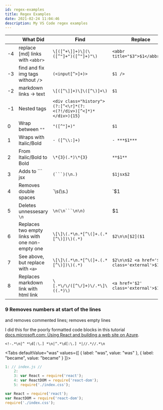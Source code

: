 ```yaml
---
id: regex-examples
title: Regex Examples
date: 2021-02-24 11:04:46
description: My VS Code regex examples
---
```



||What Did|Find|Replace
-|-|-|-
-4|replace [md] links with `<abbr>` | `\[([^+\]]+)\](\([^"]+")([^"]+)"\)` | `<abbr title="$3">$1</abbr>`
-3|find and fix img tags without `/`> | `(<input[^>]+)>` | `$1 />`
-2|markdown links -> text |`\[([^\]]+)\]\([^\)]+\)`| `$1`
-1|Nested tags|`<div class="history">(?:[^<\r]*(?:<(?!/div>)[^<]*)*</div>){15}`|
0|Wrap between `""`|`"([^"]+)"`|`$1`
1|Wraps with Italic/Bold|`- ([^\\:]+)`|`- ***$1***`
2|From Italic/Bold to Bold|`\*{3}(.*)\*{3}`|`**$1**`
3|Adds to \`\`\` jsx|`(```)(\n.)`|`$1jsx$2`
4|Removes double spaces|\`\s(\s.)|\`$1
5|Deletes unnessesary `\n`| `\n(\n```\n\n)` | $1
6|Replaces two empty links with one non-empty one|`\[\]\(.*\n.*[^\(]+.(.*[^\)])\)(.*)`| `$2\n\n[$2]($1`
7|See above, but replace with `<a>`|`\[\]\(.*\n.*[^\(]+.(.*[^\)])\)(.*)`|`$2\n\n$2 <a href='$2' class='external'>$1</a>`
8|Replaces markdown link with html link|`\[.*\/\/([^\/]+)\/.*\]\((.*)\)`|`<a href='$2' class='external'>$1</a>`

### 9 Removes numbers at start of the lines

and removes commented lines; removes empty lines

I did this for the poorly formatted code blocks in this tutorial <a href='https://docs.microsoft.com/en-us/archive/blogs/uk_faculty_connection/using-react-and-building-a-web-site-on-azure' class='external'>docs.microsoft.com: Using React and building a web site on Azure</a>.

```shell
<!-.*\n|^ *\d[:\.] *\n|^.*\d[:\.] *|//.*//.*\n
```

<Tabs defaultValue="was" values={[
    { label: "was", value: "was" },
    { label: "became", value: "became" }
]}>
<TabItem value="was">

```jsx
1: // index.js //
    2:
    3: var React = require('react');
    4: var ReactDOM = require('react-dom');
    5: require('./index.css');
```

</TabItem>

<TabItem value="became">

```jsx
var React = require('react');
var ReactDOM = require('react-dom');
require('./index.css');
```

</TabItem>
</Tabs>
